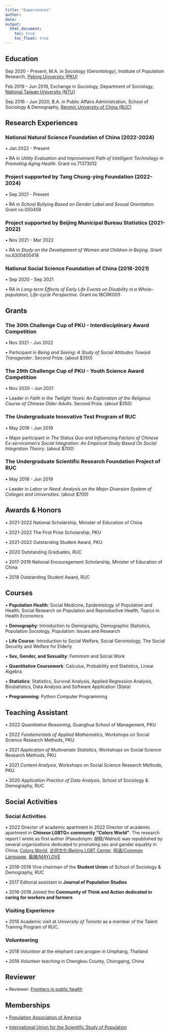 ```yaml
---
title: "Experiences"
author: 
date: 
output: 
  html_document:
    toc: true
    toc_float: true
---
```


## Education

Sep 2020 - Present, M.A. in Sociology (Gerontology), Institute of Population Research, [Peking University (PKU)](https://english.pku.edu.cn/)

Feb 2019 - Jun 2019, Exchange in Sociology, Department of Sociology, [National Taiwan University (NTU)](https://www.ntu.edu.tw/english/index.html) 

Sep 2016 - Jun 2020, B.A. in Public Affairs Administration, School of Sociology & Demography, [Renmin University of China (RUC)](https://www.ruc.edu.cn/en)


## Research Experiences

### National Natural Science Foundation of China (2022-2024)
• Jan 2022 - Present

• RA in *Utility Evaluation and Improvement Path of Intelligent Technology in Promoting Aging Health*. Grant no.71373012

### Project supported by Tang Chung-ying Foundation (2022-2024)
• Sep 2021 - Present

• RA in *School Bullying Based on Gender Label and Sexual Orientation*. Grant no.050459

### Project supported by Beijing Municipal Bureau Statistics (2021-2022)

• Nov 2021 - Mar 2022

• RA in *Study on the Development of Women and Children in Beijing*. Grant no.8300400418

### National Social Science Foundation of China (2018-2021)

• Sep 2020 - Sep 2021

• RA in *Long-term Effects of Early Life Events on Disability in a Whole-population, Life-cycle Perspective*. Grant no.18CRK005


## Grants

### The 30th Challenge Cup of PKU - Interdisciplinary Award Competition

• Nov 2021 - Jun 2022

• Participant in *Being and Seeing: A Study of Social Attitudes Toward Transgender*. Second Prize. (about $350)

### The 29th Challenge Cup of PKU - Youth Science Award Competition

• Nov 2020 - Jun 2021

• Leader in *Faith in the Twilight Years: An Exploration of the Religious Course of Chinese Older Adults*. Second Prize. (about $350)

### The Undergraduate Innovative Test Program of RUC

• May 2018 - Jun 2019

• Major participant in *The Status Quo and Influencing Factors of Chinese Ex-servicemen's Social Integration: An Empirical Study Based On Social Integration Theory*. (about $700)

### The Undergraduate Scientific Research Foundation Project of RUC

• May 2018 - Jun 2019

• Leader in *Labor or Need: Analysis on the Major Diversion System of Colleges and Universities*. (about $700)

##	Awards & Honors

• 2021-2022 National Scholarship, Minister of Education of China

• 2021-2022 The First Prize Scholarship, PKU

• 2021-2022 Outstanding Student Award, PKU

• 2020 Outstanding Graduates, RUC

• 2017-2019 National Encouragement Scholarship, Minister of Education of China

• 2018 Outstanding Student Award, RUC

## Courses

• **Population Health**: Social Medicine, Epidemiology of Population and Health, Social Research on Population and Reproductive Health, Topics in Health Economics

• **Demography**: Introduction to Demography, Demographic Statistics, Population Sociology, Population: Issues and Research

• **Life Course**: Introduction to Social Welfare, Social Gerontology, The Social Security and Welfare for Elderly

• **Sex, Gender, and Sexuality**: Feminism and Social Work

• **Quantitative Coursework**: Calculus, Probability and Statistics, Linear Algebra

• **Statistics**: Statistics, Survival Analysis, Applied Regression Analysis, Biostatistics, Data Analysis and Software Application (Stata)

• **Programming**: Python Computer Programming
	
	
## Teaching Assistant

• 2022 *Quantitative Reasoning*, Guanghua School of Management, PKU

• 2022 *Fundamentals of Applied Mathematics*, Workshops on Social Science Research Methods, PKU

• 2021 *Application of Multivariate Statistics*, Workshops on Social Science Research Methods, PKU

• 2021 *Content Analysis*, Workshops on Social Science Research Methods, PKU

• 2020 *Application Practice of Data Analysis*, School of Sociology & Demography, RUC


## Social Activities

### Social Activities

• 2022 Director of academic apartment in 2022 Director of academic apartment in **Chinese LGBTQ+ community “Colors World”**. The research report I wrote as first author (Pseudonym: 胡桃/Walnut) was republished by several organizations dedicated to promoting sex and gender equality in China: [Colors World](https://colorsworld.top/articles/2022/ColorsWorld_2022-03-30%2021_%E5%8E%9F%E5%88%9B%E7%A0%94%E7%A9%B6%20_%202022%E5%B9%B4%E5%85%B3%E4%BA%8E%E8%B7%A8%E6%80%A7%E5%88%AB%E8%80%85%E7%9A%84%E7%A4%BE%E4%BC%9A%E6%80%81%E5%BA%A6%E8%B0%83%E6%9F%A5%E6%8A%A5%E5%91%8A.html), [北同文化/Beijing LGBT Center](https://mp.weixin.qq.com/s/RkhMyjMeRcHsRKX6qG_q1g), [同语/Common Language](https://mp.weixin.qq.com/s/uPPHT73HO7oNKmefTdKQoQ), [莓辣/MAYLOVE](https://mp.weixin.qq.com/s/KCdn9x4ozTZQHNzuUKt2qw)

• 2018-2019 Vice chairman of the **Student Union** of School of Sociology & Demography, RUC

• 2017 Editorial assistant in **Journal of Population Studies**

• 2016-2018 Joined the **Community of Think and Action dedicated in caring for workers and farmers**

### Visiting Experience

• 2018 Academic visit at *University of Toronto* as a member of the Talent Training Program of RUC.


### Volunteering

• 2018 *Volunteer* at the elephant care progam in Umphang, Thailand

• 2018 *Volunteer teaching* in Chengkou County, Chongqing, China


## Reviewer


• Reviewer: [Frontiers in public health](https://www.frontiersin.org/articles/10.3389/fpubh.2022.965017/full?&utm_source=Email_to_rerev_&utm_medium=Email&utm_content=T1_11.5e4_reviewer&utm_campaign=Email_publication&journalName=Frontiers_in_Public_Health&id=965017)

## Memberships

•  [Population Association of America](https://www.populationassociation.org/home)

•  [International Union for the Scientific Study of Population](https://www.iussp.org/)
